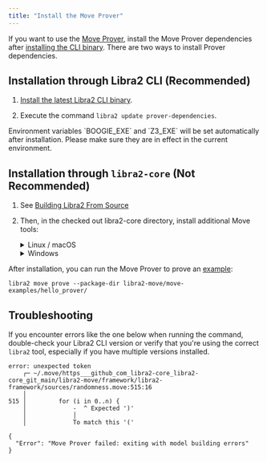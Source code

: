 ```yaml
---
title: "Install the Move Prover"
---
```



If you want to use the [Move Prover](/build/smart-contracts/prover), install the Move Prover dependencies after [installing the CLI binary](/build/cli/setup-cli/.).
There are two ways to install Prover dependencies.

## Installation through Libra2 CLI (Recommended)

1. [Install the latest Libra2 CLI binary](/build/cli/install-cli/install-cli-mac).

2. Execute the command `libra2 update prover-dependencies`.

<Aside type="note">
  Environment variables `BOOGIE_EXE` and `Z3_EXE` will be set automatically after installation. Please make sure
  they are in effect in the current environment.
</Aside>

## Installation through `libra2-core` (Not Recommended)

1. See [Building Libra2 From Source](/network/nodes/building-from-source)

2. Then, in the checked out libra2-core directory, install additional Move tools:

   <details>
     <summary>Linux / macOS</summary>

     1. Open a Terminal session.
     2. Run the dev setup script to prepare your environment: `./scripts/dev_setup.sh -yp`
     3. Update your current shell environment: `source ~/.profile`

     <Aside type="note" emoji="ℹ️">
       `dev_setup.sh -p` updates your `~./profile` with environment variables to support the installed Move Prover tools. You may need to set `.bash_profile` or `.zprofile` or other setup files for your shell.
     </Aside>
   </details>

   <details>
     <summary>Windows</summary>

     1. Open a PowerShell terminal as an administrator.
     2. Run the dev setup script to prepare your environment: `PowerShell -ExecutionPolicy Bypass -File ./scripts/windows_dev_setup.ps1 -y`
   </details>

After installation, you can run the Move Prover to prove an [example](https://github.com/libra2org/libra2-core/tree/main/libra2-move/move-examples/hello_prover):

```shellscript filename="Terminal"
libra2 move prove --package-dir libra2-move/move-examples/hello_prover/
```

## Troubleshooting

If you encounter errors like the one below when running the command, double-check your Libra2 CLI version or verify that you're using the correct `libra2` tool, especially if you have multiple versions installed.

```shellscript filename="Terminal
error: unexpected token
    ┌─ ~/.move/https___github_com_libra2-core_libra2-core_git_main/libra2-move/framework/libra2-framework/sources/randomness.move:515:16
    │
515 │         for (i in 0..n) {
    │             -  ^ Expected ')'
    │             │
    │             To match this '('

{
  "Error": "Move Prover failed: exiting with model building errors"
}
```
